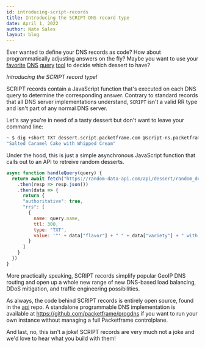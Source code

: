 ```yaml
---
id: introducing-script-records
title: Introducing the SCRIPT DNS record type
date: April 1, 2022
author: Nate Sales
layout: blog
---
```


Ever wanted to define your DNS records as code? How about programmatically adjusting answers on the fly? Maybe you want to use your [favorite](https://github.com/natesales/q) [DNS](https://dig.lookup.dog) [query](https://www.knot-dns.cz/docs/latest/html/man_kdig.html) [tool](https://linux.die.net/man/1/dig) to decide which dessert to have?

_Introducing the SCRIPT record type!_

SCRIPT records contain a JavaScript function that's executed on each DNS query to determine the corresponding answer. Contrary to standard records that all DNS server implementations understand, `SCRIPT` isn't a valid RR type and isn't part of any normal DNS server.

Let's say you're in need of a tasty dessert but don't want to leave your command line:

```bash
~ $ dig +short TXT dessert.script.packetframe.com @script-ns.packetframe.com
"Salted Caramel Cake with Whipped Cream"
```

Under the hood, this is just a simple asynchronous JavaScript function that calls out to an API to retreive random desserts.

```js
async function handleQuery(query) {
  return await fetch("https://random-data-api.com/api/dessert/random_dessert")
    .then(resp => resp.json())
    .then(data => {
      return {
      "authoritative": true,
      "rrs": [
        {
          name: query.name,
          ttl: 300,
          type: "TXT",
          value: '"' + data["flavor"] + " " + data["variety"] + " with " + data["topping"] + '"'
        }
      ]
    }
  })
}
```

More practically speaking, SCRIPT records simplify popular GeoIP DNS routing and open up a whole new range of new DNS-based load balancing, DDoS mitigation, and traffic engineering possibilities.

As always, the code behind SCRIPT records is entirely open source, found in the [api](https://github.com/packetframe/api) repo. A standalone programmable DNS implementation is available at https://github.com/packetframe/progdns if you want to run your own instance without managing a full Packetframe controlplane.

And last, no, this isn't a joke! SCRIPT records are very much not a joke and we'd love to hear what you build with them!
